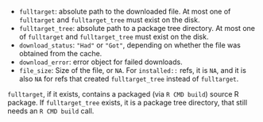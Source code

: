 * `fulltarget`: absolute path to the downloaded file. At most one of
  `fulltarget` and `fulltarget_tree` must exist on the disk.
* `fulltarget_tree`: absolute path to a package tree directory. At most
  one of `fulltarget` and `fulltarget_tree` must exist on the disk.
* `download_status`: `"Had"` or `"Got"`, depending on whether the file
   was obtained from the cache.
* `download_error`: error object for failed downloads.
* `file_size`: Size of the file, or `NA`. For `installed::` refs, it is
  `NA`, and it is also `NA` for refs that created `fulltarget_tree`
  instead of `fulltarget`.

`fulltarget`, if it exists, contains a packaged (via `R CMD build`)
source R package. If `fulltarget_tree` exists, it is a package tree
directory, that still needs an `R CMD build` call.
